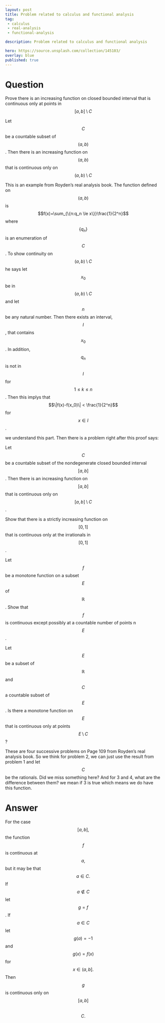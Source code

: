 ---
layout: post
title: Problem related to calculus and functional analysis
tag:
 - calculus
 - real-analysis
 - functional-analysis

description: Problem related to calculus and functional analysis

hero: https://source.unsplash.com/collection/145103/
overlay: blue 
published: true
---

# Question 

Prove there is an increasing function on closed bounded interval that is continuous only at points in $$[a,b] \setminus C$$

<!--break-->



Let $$C$$ be a countable subset of $$(a,b)$$.
 Then there is an increasing function on $$(a,b)$$ that is continuous only on $$(a,b)\setminus C$$

This is an example from Royden's real analysis book.
 The function defined on $$(a,b)$$ is $$f(x)=\sum_{\{n:q_n \le x\}}\frac{1}{2^n}$$ where $$\{q_n\}$$ is an enumeration of $$C$$ .
 To show continuity on $$(a,b)\setminus C$$ he says let $$x_0$$ be in $$(a,b)\setminus C$$ and let $$n$$ be any natural number.
 Then there exists an interval, $$I$$, that contains $$x_0$$.
 In addition, $$q_n$$ is not in $$I$$ for $$1\le k \le n$$.
 Then this implys that $$\|f(x)-f(x_0)\| < \frac{1}{2^n}$$ for $$x \in I$$.
 
we understand this part.
 Then there is a problem right after this proof says:


Let $$C$$ be a countable subset of the nondegenerate closed bounded interval $$[a,b]$$.
 Then there is an increasing  function on $$[a,b]$$ that is continuous only on $$[a,b]\setminus C$$.



Show that there is a strictly increasing function on $$[0,1]$$ that is continuous only at the irrationals in $$[0,1]$$.

Let $$f$$ be a monotone function on a subset $$E$$ of $$\mathbb R$$.
 Show that $$f$$ is continuous except possibly at a countable number of points n $$E$$.
 
Let $$E$$ be a subset of $$\mathbb R$$ and $$C$$ a countable subset of $$E$$.
 Is there a monotone function on $$E$$ that is continuous only at points $$E \setminus C$$?


These are four successive problems on Page 109 from Royden's real analysis book.
 So we think for problem 2, we can just use the result from problem 1 and let $$C$$ be the rationals.
 Did we miss something here?
And for 3 and 4, what are the difference between them? we mean if 3 is true which means we do have this function.


# Answer 


For the case $$[a,b],$$ the function $$f$$ is continuous at $$a,$$ but it may be that $$a\in C.$$ 
If $$a\not\in C $$ let $$g=f$$. 
If $$a\in C $$ let $$g(a)=-1$$ and $$g(x)=f(x)$$ for $$x\in (a,b]. $$
Then $$g$$ is continuous only on $$[a,b]$$ \ $$C.$$ 

